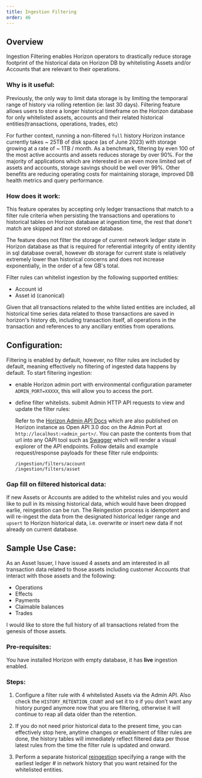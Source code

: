 ```yaml
---
title: Ingestion Filtering
order: 46
---
```


## Overview

Ingestion Filtering enables Horizon operators to drastically reduce storage footprint of the historical data on Horizon DB by whitelisting Assets and/or Accounts that are relevant to their operations.

### Why is it useful:

Previously, the only way to limit data storage is by limiting the temporaral range of history via rolling retention (ie: last 30 days). Filtering feature allows users to store a longer historical timeframe on the Horizon database for only whitelisted assets, accounts and their related historical entities(transactions, operations, trades, etc)

For further context, running a non-filtered `full` history Horizon instance currently takes ~ 25TB of disk space (as of June 2023) with storage growing at a rate of ~ 1TB / month. As a benchmark, filtering by even 100 of the most active accounts and assets reduces storage by over 90%. For the majority of applications which are interested in an even more limited set of assets and accounts, storage savings should be well over 99%. Other benefits are reducing operating costs for maintaining storage, improved DB health metrics and query performance.

### How does it work:

This feature operates by accepting only ledger transactions that match to a filter rule criteria when persisting the transactions and operations to historical tables on Horizon database at ingestion time, the rest that done't match are skipped and not stored on database.

The feature does not filter the storage of current network ledger state in Horizon database as that is required for referential integrity of entity identity in sql database overall, however db storage for current state is relatively extremely lower than historical concerns and does not increase exponentially, in the order of a few GB's total.

Filter rules can whitelist ingestion by the following supported entities:

- Account id
- Asset id (canonical)

Given that all transactions related to the white listed entities are included, all historical time series data related to those transactions are saved in horizon's history db, including transaction itself, all operations in the transaction and references to any ancillary entities from operations.

## Configuration:

Filtering is enabled by default, however, no filter rules are included by default, meaning effectively no filtering of ingested data happens by default. To start filtering ingestion:

- enable Horizon admin port with environmental configuration parameter `ADMIN_PORT=XXXXX`, this will allow you to access the port.
- define filter whitelists. submit Admin HTTP API requests to view and update the filter rules:

  Refer to the [Horizon Admin API Docs](https://github.com/stellar/go/blob/horizon-v2.18.0/services/horizon/internal/httpx/static/admin_oapi.yml) which are also published on Horizon instance as Open API 3.0 doc on the Admin Port at `http://localhost:<admin_port>/`. You can paste the contents from that url into any OAPI tool such as [Swagger](https://editor.swagger.io/) which will render a visual explorer of the API endpoints. Follow details and example request/response payloads for these filter rule endpoints:

  ```
  /ingestion/filters/account
  /ingestion/filters/asset
  ```

### Gap fill on filtered historical data:

If new Assets or Accounts are added to the whitelist rules and you would like to pull in its missing historical data, which would have been dropped earlie, reingestion can be run. The Reingestion process is idempotent and will re-ingest the data from the designated historical ledger range and `upsert` to Horizon historical data, i.e. overwrite or insert new data if not already on current database.

## Sample Use Case:

As an Asset Issuer, I have issued 4 assets and am interested in all transaction data related to those assets including customer Accounts that interact with those assets and the following:

- Operations
- Effects
- Payments
- Claimable balances
- Trades

I would like to store the full history of all transactions related from the genesis of those assets.

### Pre-requisites:

You have installed Horizon with empty database, it has **live** ingestion enabled.

### Steps:

1. Configure a filter rule with 4 whitelisted Assets via the Admin API. Also check the `HISTORY_RETENTION_COUNT` and set it to `0` if you don’t want any history purged anymore now that you are filtering, otherwise it will continue to reap all data older than the retention.

2. If you do not need prior historical data to the present time, you can effectively stop here, anytime changes or enablement of filter rules are done, the history tables will immediately reflect filtered data per those latest rules from the time the filter rule is updated and onward.

3. Perform a separate historical [reingestion](ingestion.mdx#ingesting-historical-data) specifying a range with the earliest ledger # in network history that you want retained for the whitelisted entities.
